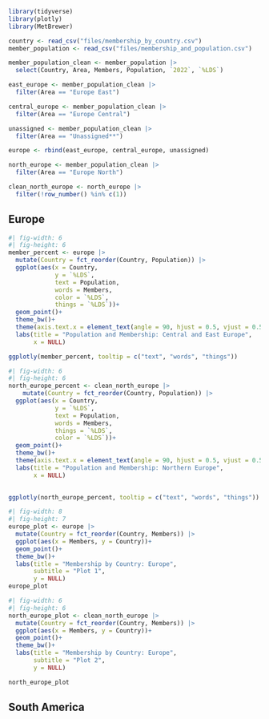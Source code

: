 
```r
library(tidyverse)
library(plotly)
library(MetBrewer)

country <- read_csv("files/membership_by_country.csv")
member_population <- read_csv("files/membership_and_population.csv")

member_population_clean <- member_population |>
  select(Country, Area, Members, Population, `2022`, `%LDS`)

east_europe <- member_population_clean |> 
  filter(Area == "Europe East")

central_europe <- member_population_clean |> 
  filter(Area == "Europe Central")

unassigned <- member_population_clean |> 
  filter(Area == "Unassigned**")

europe <- rbind(east_europe, central_europe, unassigned)

north_europe <- member_population_clean |> 
  filter(Area == "Europe North")

clean_north_europe <- north_europe |>
  filter(!row_number() %in% c(1)) 
```

## Europe

```r
#| fig-width: 6
#| fig-height: 6
member_percent <- europe |> 
  mutate(Country = fct_reorder(Country, Population)) |> 
  ggplot(aes(x = Country, 
             y = `%LDS`, 
             text = Population, 
             words = Members,
             color = `%LDS`,
             things = `%LDS`))+
  geom_point()+
  theme_bw()+
  theme(axis.text.x = element_text(angle = 90, hjust = 0.5, vjust = 0.5))+
  labs(title = "Population and Membership: Central and East Europe",
       x = NULL)

ggplotly(member_percent, tooltip = c("text", "words", "things"))
```

```r
#| fig-width: 6
#| fig-height: 6
north_europe_percent <- clean_north_europe |> 
    mutate(Country = fct_reorder(Country, Population)) |> 
  ggplot(aes(x = Country, 
             y = `%LDS`, 
             text = Population, 
             words = Members, 
             things = `%LDS`, 
             color = `%LDS`))+
  geom_point()+
  theme_bw()+
  theme(axis.text.x = element_text(angle = 90, hjust = 0.5, vjust = 0.5))+
  labs(title = "Population and Membership: Northern Europe",
       x = NULL)
  

ggplotly(north_europe_percent, tooltip = c("text", "words", "things"))
```

```r
#| fig-width: 8
#| fig-height: 7
europe_plot <- europe |> 
  mutate(Country = fct_reorder(Country, Members)) |> 
  ggplot(aes(x = Members, y = Country))+ 
  geom_point()+
  theme_bw()+
  labs(title = "Membership by Country: Europe",
       subtitle = "Plot 1",
       y = NULL)
europe_plot
```

```r
#| fig-width: 6
#| fig-height: 6
north_europe_plot <- clean_north_europe |> 
  mutate(Country = fct_reorder(Country, Members)) |> 
  ggplot(aes(x = Members, y = Country))+ 
  geom_point()+
  theme_bw()+
  labs(title = "Membership by Country: Europe",
       subtitle = "Plot 2",
       y = NULL)

north_europe_plot
```

## South America


